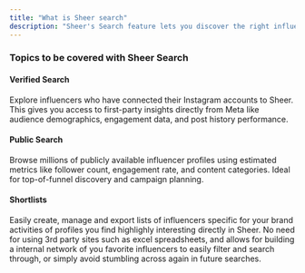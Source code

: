 ```yaml
---
title: "What is Sheer search"
description: "Sheer's Search feature lets you discover the right influencers faster - whether they’re already on your radar for your brand or entirely new prospects. With two powerful modes, Verified Search and Public Search, you can access easily and quickly discover influencers specific for your upcoming influencer marketing activities, based on informed data driven decisions."
---
```


### **Topics to be covered with Sheer Search**

#### **Verified Search**

Explore influencers who have connected their Instagram accounts to Sheer. This gives you access to first-party insights directly from Meta like audience demographics, engagement data, and post history performance.

#### **Public Search**

Browse millions of publicly available influencer profiles using estimated metrics like follower count, engagement rate, and content categories. Ideal for top-of-funnel discovery and campaign planning.

#### **Shortlists**

Easily create, manage and export lists of influencers specific for your brand activities of profiles you find highlighly interesting directly in Sheer. No need for using 3rd party sites such as excel spreadsheets, and allows for building a internal network of you favorite influencers to easily filter and search through, or simply avoid stumbling across again in future searches. 